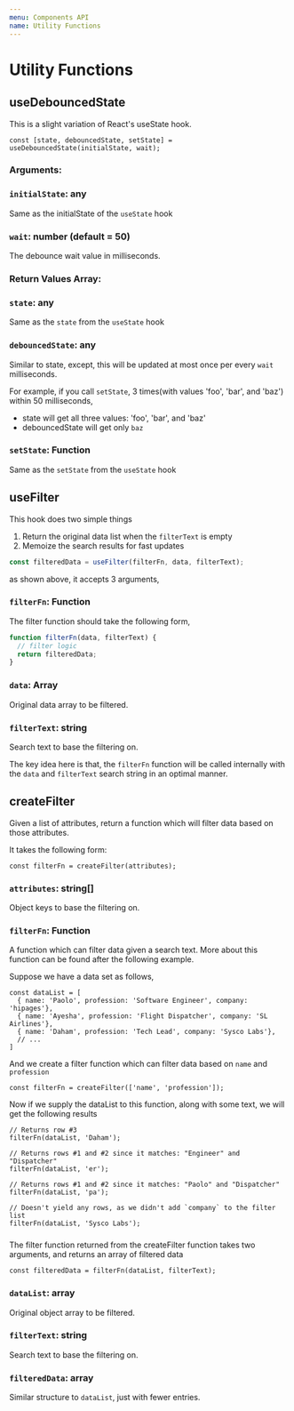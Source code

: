 ```yaml
---
menu: Components API
name: Utility Functions
---
```


# Utility Functions

## **useDebouncedState**
This is a slight variation of React's useState hook.

```
const [state, debouncedState, setState] = useDebouncedState(initialState, wait);
```

### **Arguments:**

### `initialState`: any
Same as the initialState of the `useState` hook

### `wait`: number (default = 50)
The debounce wait value in milliseconds.

### **Return Values Array:**

### `state`: any
Same as the `state` from the `useState` hook

### `debouncedState`: any
Similar to state, except, this will be updated at most once per every `wait` milliseconds.

For example, if you call `setState`, 3 times(with values 'foo', 'bar', and 'baz') within 50 milliseconds,
* state will get all three values: 'foo', 'bar', and 'baz'
* debouncedState will get only `baz`

### `setState`: Function
Same as the `setState` from the `useState` hook

## **useFilter**
This hook does two simple things

1. Return the original data list when the `filterText` is empty
1. Memoize the search results for fast updates

```jsx harmony
const filteredData = useFilter(filterFn, data, filterText);
```

as shown above, it accepts 3 arguments,

### `filterFn`: Function
The filter function should take the following form,

```jsx harmony
function filterFn(data, filterText) {
  // filter logic
  return filteredData;
}
```

### `data`: Array
Original data array to be filtered.

### `filterText`: string
Search text to base the filtering on.

The key idea here is that, the `filterFn` function will be
called internally with the `data` and `filterText` search
string in an optimal manner. 

## **createFilter**

Given a list of attributes, return a function which will filter data
based on those attributes.

It takes the following form:

```
const filterFn = createFilter(attributes);
```

### `attributes`: string[]
Object keys to base the filtering on.

### `filterFn`: Function
A function which can filter data given a search text.
More about this function can be found after the following example.

Suppose we have a data set as follows,
```
const dataList = [
  { name: 'Paolo', profession: 'Software Engineer', company: 'hipages'},
  { name: 'Ayesha', profession: 'Flight Dispatcher', company: 'SL Airlines'},
  { name: 'Daham', profession: 'Tech Lead', company: 'Sysco Labs'},
  // ...
]
```

And we create a filter function which can filter data based on `name` and `profession`
```
const filterFn = createFilter(['name', 'profession']);
```

Now if we supply the dataList to this function, along with some text,
we will get the following results

```
// Returns row #3
filterFn(dataList, 'Daham');

// Returns rows #1 and #2 since it matches: "Engineer" and "Dispatcher"
filterFn(dataList, 'er');

// Returns rows #1 and #2 since it matches: "Paolo" and "Dispatcher"
filterFn(dataList, 'pa');

// Doesn't yield any rows, as we didn't add `company` to the filter list
filterFn(dataList, 'Sysco Labs');
```

###

The filter function returned from the createFilter function takes two arguments,
and returns an array of filtered data

```
const filteredData = filterFn(dataList, filterText);
```

### `dataList`: array
Original object array to be filtered.

### `filterText`: string
Search text to base the filtering on.

### `filteredData`: array
Similar structure to `dataList`, just with fewer entries.
